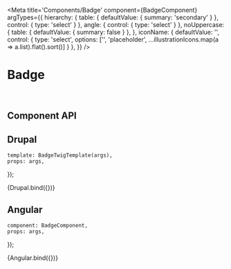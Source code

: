 


<Meta
    title='Components/Badge'
    component={BadgeComponent}
    argTypes={{
        hierarchy: {
            table:   { defaultValue: { summary: 'secondary' } },
            control: { type: 'select' }
        },
        angle: {
            control: { type: 'select' }
        },
        noUppercase: {
            table:  { defaultValue: { summary: false } },
        },
        iconName: {
            defaultValue: '',
            control: {
                type: 'select',
                options: ['', 'placeholder', ...illustrationIcons.map(a => a.list).flat().sort()]
            }
        },
    }}
/>


# Badge

<br/>



## Component API

<Props of={BadgeComponent} />


## Drupal

    template: BadgeTwigTemplate(args),
    props: args,
});


<Canvas withSource='open'>
    <Story 
        name='Drupal'
        args={{
            label       : 'label',
            class       : 'm-2',
            language    : 'fr'
        }}
        parameters={{
            docs: {
                source: {
                    code: (`
{% include '@bf-components/badge/twig/index.twig' with {
    label       : 'Free',
    class       : 'my-2',
    hierarchy   : 'primary'
    iconName    : 'camera'
} only %}
                    `)
                }
            }
        }}
    >
        {Drupal.bind({})}
    </Story>
</Canvas>


## Angular

    component: BadgeComponent,
    props: args,
});

<Preview>
    <Story 
        name='Angular'
        args={{ 
            label : 'label',
            class : 'm-2',
        }}
    >
        {Angular.bind({})}
    </Story>
</Preview>